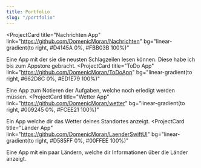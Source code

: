 ```yaml
---
title: Portfolio
slug: "/portfolio"
---
```



<ProjectCard
  title="Nachrichten App"
  link="https://github.com/DomenicMoran/Nachrichten"
  bg="linear-gradient(to right, #D4145A 0%, #FBB03B 100%)"
>
  Eine App mit der sie die neusten Schlagzeilen lesen können. Diese habe ich bis zum Appstore gebracht.
</ProjectCard>
<ProjectCard
  title="ToDo App"
  link="https://github.com/DomenicMoran/ToDoApp"
  bg="linear-gradient(to right, #662D8C 0%, #ED1E79 100%)"
>
  Eine App zum Notieren der Aufgaben, welche noch erledigt werden müssen.
</ProjectCard>
<ProjectCard
  title="Wetter App"
  link="https://github.com/DomenicMoran/wetter"
  bg="linear-gradient(to right, #009245 0%, #FCEE21 100%)"
>
  Ein App welche dir das Wetter deines Standortes anzeigt.
</ProjectCard>
<ProjectCard
  title="Länder App"
  link="https://github.com/DomenicMoran/LaenderSwiftUI"
  bg="linear-gradient(to right, #D585FF 0%, #00FFEE 100%)"
>
  Eine App mit ein paar Ländern, welche dir Informationen über die Länder anzeigt.
</ProjectCard>
